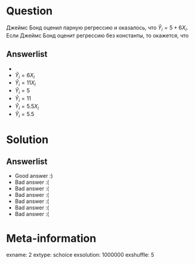 Question
========
Джеймс Бонд оценил парную регрессию и оказалось,
что $\hat Y_i = 5 + 6 X_i$.
Если Джеймс Бонд оценит регрессию без константы, то окажется, что


Answerlist
----------
*  
*  $\hat Y_i = 6 X_i$
*  $\hat Y_i = 11 X_i$
*  $\hat Y_i = 5$
*  $\hat Y_i = 11$
*  $\hat Y_i = 5.5 X_i$
*  $\hat Y_i = 5.5$

Solution
========

Answerlist
----------
*  Good answer :)
*  Bad answer :(
*  Bad answer :(
*  Bad answer :(
*  Bad answer :(
*  Bad answer :(
*  Bad answer :(

Meta-information
================
exname: 2
extype: schoice
exsolution: 1000000
exshuffle: 5
